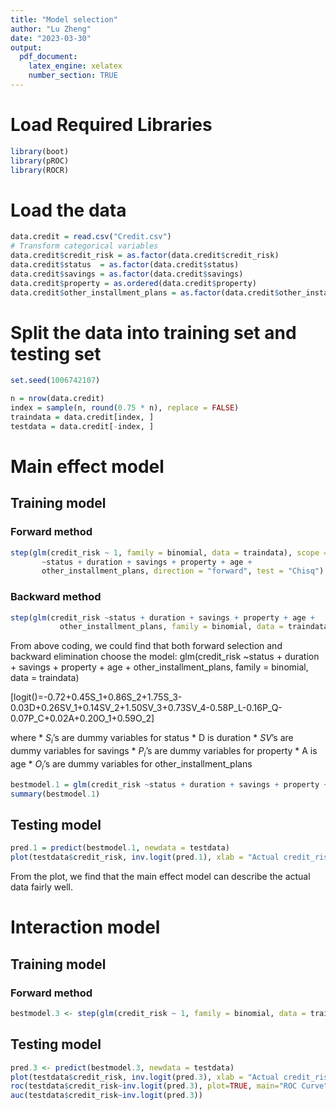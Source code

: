 ```yaml
---
title: "Model selection"
author: "Lu Zheng"
date: "2023-03-30"
output:
  pdf_document:
    latex_engine: xelatex
    number_section: TRUE
---
```


# Load Required Libraries
```r
library(boot)
library(pROC)
library(ROCR)
```
# Load the data
```r
data.credit = read.csv("Credit.csv")
# Transform categorical variables
data.credit$credit_risk = as.factor(data.credit$credit_risk)
data.credit$status  = as.factor(data.credit$status)
data.credit$savings = as.factor(data.credit$savings)
data.credit$property = as.ordered(data.credit$property)
data.credit$other_installment_plans = as.factor(data.credit$other_installment_plans)
```

# Split the data into training set and testing set
```r
set.seed(1006742107)

n = nrow(data.credit)
index = sample(n, round(0.75 * n), replace = FALSE)
traindata = data.credit[index, ]
testdata = data.credit[-index, ]
```

# Main effect model
## Training model
### Forward method
```r
step(glm(credit_risk ~ 1, family = binomial, data = traindata), scope = 
       ~status + duration + savings + property + age +
       other_installment_plans, direction = "forward", test = "Chisq")
```

### Backward method
```r
step(glm(credit_risk ~status + duration + savings + property + age + 
           other_installment_plans, family = binomial, data = traindata), test = "Chisq")
```


From above coding, we could find that both forward selection and backward elimination choose the model: glm(credit_risk ~status + duration + savings + property + age + other_installment_plans, family = binomial, data = traindata)

\[logit(\hat\pi)=-0.72+0.45\cdot S_1+0.86\cdot S_2+1.75\cdot S_3-0.03\cdot D+0.26\cdot SV_1+0.14\cdot SV_2+1.50SV_3+0.73SV_4-0.58\cdot P_L-0.16\cdot P_Q-0.07\cdot P_C+0.02\cdot A+0.20\cdot O_1+0.59\cdot O_2\]

where
* $S_i$'s are dummy variables for status
* D is duration
* $SV$'s are dummy variables for savings
* $P_i$'s are dummy variables for property
* A is age
* $O_i$'s are dummy variables for other_installment_plans

```r
bestmodel.1 = glm(credit_risk ~status + duration + savings + property + age + other_installment_plans, family = binomial, data = traindata)
summary(bestmodel.1)
```

## Testing model
```r
pred.1 = predict(bestmodel.1, newdata = testdata)
plot(testdata$credit_risk, inv.logit(pred.1), xlab = "Actual credit_risk", ylab = "Predicted credit_risk")
```

From the plot, we find that the main effect model can describe the actual data fairly well.


# Interaction model
## Training model
### Forward method
```r
bestmodel.3 <- step(glm(credit_risk ~ 1, family = binomial, data = traindata), scope = ~status * duration * savings * property * age * other_installment_plans, direction = "forward", test = "Chisq")
```


## Testing model

```r
pred.3 <- predict(bestmodel.3, newdata = testdata)
plot(testdata$credit_risk, inv.logit(pred.3), xlab = "Actual credit_risk", ylab = "Predicted credit_risk")
roc(testdata$credit_risk~inv.logit(pred.3), plot=TRUE, main="ROC Curve", col="blue")
auc(testdata$credit_risk~inv.logit(pred.3))
```







